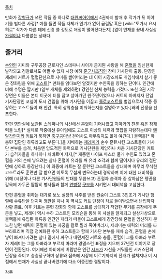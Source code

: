 [[목차]]

만화가 [[강형규]]가 쓰던 작품 중 하나로 [[대원씨아이]]에서 4권까지 발매 후 작가가 뒤 이야기를 별다른 사정[* 예를 들면 작품 자체가 인기가 없어 급결말 혹은 [wiki:"토가시 요시히로" 작가가 다른 데에 신경 쓸 정도로 애정이 떨어졌다든지].]없이 연재를 끝내 사실상 [[완결]]이나 다름없는 상태다.

== 줄거리 ==
[[수인]]인 지미와 구두공장 근로자인 스테파니 사이가 금지된 사랑을 해 [[혼혈]]을 임신한게 발각되고 경찰로서도 어쩔 수 없자 시장 예하 [[준군사조직]]인 장미 기사단이 출동, 단장인 제레미 커트가 혈혈단신으로 지미를 썰어버리는 데 이어 시장조차도 취임식에서 살기 좋은 장화림을 위해 [[고스트]][* 만화를 읽다보면 알겠지만 수인족을 칭하는 단어다. 인간에 비해 수명은 짧지만 (일부 개체를 제외하면) 강인한 신체 능력을 가졌다. 또한 3권 시작 장면은 이들은 본디 이곳에 터를 잡고 살아가던 원주민이었으나 커트의 아버지자 전임 기사단장인 코넬이 도시 건립을 위해 기사단을 이끌고 [[홀로코스트]]를 벌임으로서 작중 등장하는 고스트들이 왜 인간, 특히 상류층을 미워하는지를 설명하고 있다.]와의 전쟁을 선포한다.

한편 영안실에 보관된 스테파니의 시신에선 [[혼혈]]이 기어나왔고 지미와의 친분 혹은 잠재력을 노린[* 실제로 작중에선 유아임에도 고스트 이상의 체력과 맷집을 자랑하는데다 [[멘탈갑]]인지라 커트가 툭하면 [[축구공]]마냥 걷어차도 아무렇지도 않게 여긴다.] 블랙홀[* 하층민 집단인 하류라고도 부른다.]을 지배하는 [[제레미]]가 손수 훈련시킨 고스트들이 기사단 본부를 습격, 처음엔 압도적인 화력으로 기사단원을 제압하나 차츰 기사단장인 커트가 습격자들을 하나하나 처바르며 저지,[* 개중엔 나이프 마스터 물개 수인도 있었고 혼혈을 거의 손에 넣으려는 찰나 혼혈이 유리를 깨 유리 조각과 함께 떨어지다 유리의 절단면에 상하로 동강난다.] 이 와중에 커트는 잘 훈련된 고스트들을 상대하며 아무리 무식한 고스트라도 훈련만 잘 받으면 이토록 무섭게 변모하는데 경악하며 이에 대한 대비책을 위해 (시장이나 다른 기사단원들의 반대를 무릅쓰고) 혼혈과 습격자 중 살아남은 펭귄을 감옥에 가두곤 짬짬히 병사들과 함께 [[연병장]] [[구보]]를 시키면서 대비책을 고심한다.

한편 혼혈을 취하는 대가로 보노 실장의 사주를 받은 원숭이 고스트 3인조가 기사단 행렬에 수류탄을 던지며 깽판을 치나 이 역시도 커트 단장이 차로 들이받으면서 난입하자 상황 종료. 이후 커트는 훈련 강화와 함께 고스트를 상대하기 적합한 무기를 공장에게 주문을 넣고, 제레미 역시 수하 고스트인 모리슨을 통해 이 사실을 알게되고 설상가상으로 블랙홀에 유입된 하류층 인간인 페티가 떠돌이 고스트에게 강간당해 혼혈을 임신하자 분노한 남편 에릭이 혼혈이 있는 자궁을 칼로 찔러 죽여버리자, 제레미는 에릭의 머리를 짜부라트리며 직접 정예화된 수하 고스트들과 함께 기사단 본부를 재차 습격, 혼혈을 손에 넣어 빠져나가려는 찰나 밑에서 싸우다 내던져진 커트와 충돌, 혼혈이 그를 아빠라 부르자 제레미는 그를 아빠라고 부르지 마라며 경멸스런 표정을 지으며 37년전 이야기로 장면이 전환된다. 여기에선 아비에게 버림받은 인간 [[시드]]가 자신을 거둬들인 서커스단의 단장을 죽이고 승승장구하며 상류와 접촉해 시장에 이르기까지의 전개가 펼쳐지나 이 시점에서 연재가 사실상 끝나버렸기에 다소 어중간한 결말이다.

[[각주]]
